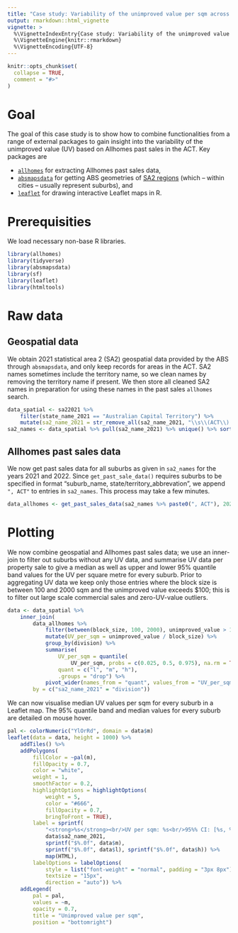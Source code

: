 ```yaml
---
title: "Case study: Variability of the unimproved value per sqm across the ACT"
output: rmarkdown::html_vignette
vignette: >
  %\VignetteIndexEntry{Case study: Variability of the unimproved value per sqm across the ACT}
  %\VignetteEngine{knitr::rmarkdown}
  %\VignetteEncoding{UTF-8}
---
```


```r
knitr::opts_chunk$set(
  collapse = TRUE,
  comment = "#>"
)
```


# Goal

The goal of this case study is to show how to combine functionalities from a range of external packages to gain insight into the variability of the unimproved value (UV) based on Allhomes past sales in the ACT. Key packages are 

- [`allhomes`](https://github.com/mevers/allhomes) for extracting Allhomes past sales data, 
- [`absmapsdata`](https://github.com/wfmackey/absmapsdata) for getting ABS geometries of [SA2 regions](https://www.abs.gov.au/statistics/standards/australian-statistical-geography-standard-asgs-edition-3/jul2021-jun2026/main-structure-and-greater-capital-city-statistical-areas/statistical-area-level-2) (which -- within cities -- usually represent suburbs), and
- [`leaflet`](https://github.com/rstudio/leaflet) for drawing interactive Leaflet maps in R.


# Prerequisities

We load necessary non-base R libraries.

```r
library(allhomes)
library(tidyverse)
library(absmapsdata)
library(sf)
library(leaflet)
library(htmltools)
```


# Raw data

## Geospatial data

We obtain 2021 statistical area 2 (SA2) geospatial data provided by the ABS through `absmapsdata`, and only keep records for areas in the ACT. SA2 names sometimes include the territory name, so we clean names by removing the territory name if present. We then store all cleaned SA2 names in preparation for using these names in the past sales `allhomes` search.

```r
data_spatial <- sa22021 %>%
    filter(state_name_2021 == "Australian Capital Territory") %>%
    mutate(sa2_name_2021 = str_remove_all(sa2_name_2021, "\\s\\(ACT\\).*$"))
sa2_names <- data_spatial %>% pull(sa2_name_2021) %>% unique() %>% sort()
```

## Allhomes past sales data

We now get past sales data for all suburbs as given in `sa2_names` for the years 2021 and 2022. Since `get_past_sale_data()` requires suburbs to be specified in format "suburb_name, state/territory_abbrevation", we append `", ACT"` to entries in `sa2_names`. This process may take a few minutes.

```r
data_allhomes <- get_past_sales_data(sa2_names %>% paste0(", ACT"), 2021L:2022L)
```


# Plotting

We now combine geospatial and Allhomes past sales data; we use an inner-join to filter out suburbs without any UV data, and summarise UV data per property sale to give a median as well as upper and lower 95% quantile band values for the UV per square metre for every suburb. Prior to aggregating UV data we keep only those entries where the block size is between 100 and 2000 sqm and the unimproved value exceeds $100; this is to filter out large scale commercial sales and zero-UV-value outliers.

```r
data <- data_spatial %>%
    inner_join(
        data_allhomes %>%
            filter(between(block_size, 100, 2000), unimproved_value > 100) %>%
            mutate(UV_per_sqm = unimproved_value / block_size) %>%
            group_by(division) %>%
            summarise(
                UV_per_sqm = quantile(
                    UV_per_sqm, probs = c(0.025, 0.5, 0.975), na.rm = TRUE),
                quant = c("l", "m", "h"),
                .groups = "drop") %>%
            pivot_wider(names_from = "quant", values_from = "UV_per_sqm"),
        by = c("sa2_name_2021" = "division"))
```

We can now visualise median UV values per sqm for every suburb in a Leaflet map. The 95% quantile band and median values for every suburb are detailed on mouse hover.

```r
pal <- colorNumeric("YlOrRd", domain = data$m)
leaflet(data = data, height = 1000) %>%
    addTiles() %>%
    addPolygons(
        fillColor = ~pal(m),
        fillOpacity = 0.7,
        color = "white",
        weight = 1,
        smoothFactor = 0.2,
        highlightOptions = highlightOptions(
            weight = 5,
            color = "#666",
            fillOpacity = 0.7,
            bringToFront = TRUE),
        label = sprintf(
            "<strong>%s</strong><br/>UV per sqm: %s<br/>95%% CI: [%s, %s]",
            data$sa2_name_2021, 
            sprintf("$%.0f", data$m),
            sprintf("$%.0f", data$l), sprintf("$%.0f", data$h)) %>% 
            map(HTML),
        labelOptions = labelOptions(
            style = list("font-weight" = "normal", padding = "3px 8px"),
            textsize = "15px",
            direction = "auto")) %>%
    addLegend(
        pal = pal, 
        values = ~m, 
        opacity = 0.7, 
        title = "Unimproved value per sqm",
        position = "bottomright")
```
